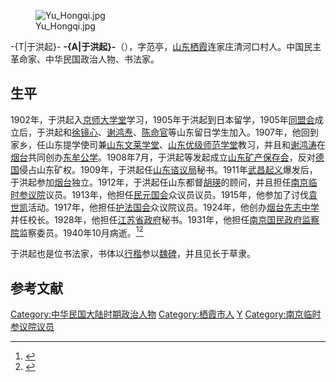 [[File:Yu_Hongqi.jpg|thumb]]

-{T|于洪起}-
'''-{A|于洪起}-'''（{{bd|1877年||1940年|10月}}），字范亭，[[山东|山东]][[栖霞市|栖霞]]连家庄清河口村人。中国民主革命家、中华民国政治人物、书法家。

==生平==
1902年，于洪起入[[京师大学堂|京师大学堂]]学习，1905年于洪起到日本留学，1905年[[同盟会|同盟会]]成立后，于洪起和[[徐镜心|徐镜心]]、[[谢鸿焘|谢鸿焘]]、[[陈命官|陈命官]]等山东留日学生加入。1907年，他回到家乡，任山东提学使司兼[[山东|山东]][[文莱学堂|文莱学堂]]、[[山东优级师范学堂|山东优级师范学堂]]教习，并且和[[谢鸿涛|谢鸿涛]]在[[烟台|烟台]]共同创办[[东牟公学|东牟公学]]。1908年7月，于洪起等发起成立[[山东矿产保存会|山东矿产保存会]]，反对[[德国|德国]]侵占山东矿权。1909年，于洪起任[[山东谘议局|山东谘议局]]秘书。1911年[[武昌起义|武昌起义]]爆发后，于洪起参加[[烟台|烟台]]独立。1912年，于洪起任山东都督[[胡瑛|胡瑛]]的顾问，并且担任[[南京临时参议院|南京临时参议院]]议员。1913年，他担任[[民元国会|民元国会]]众议员议员。1915年，他参加了讨伐[[袁世凯|袁世凯]]活动。1917年，他担任[[护法国会|护法国会]]众议院议员。1924年，他创办[[烟台|烟台]][[先志中学|先志中学]]并任校长。1928年，他担任[[江苏省政府|江苏省政府]]秘书。1931年，他担任[[南京国民政府|南京国民政府]][[监察院|监察院]]监察委员。1940年10月病逝。<ref>{{Cite web |url=http://sd.infobase.gov.cn/bin/mse.exe?seachword=&K=a&A=84&rec=783&run=13 |title=于洪起，山东省情网，于2011-11-7查阅 |accessdate=2011-11-08 |archive-date=2012-07-14 |archive-url=https://archive.is/20120714194604/http://sd.infobase.gov.cn/bin/mse.exe?seachword=&K=a&A=84&rec=783&run=13 |dead-url=no }}</ref><ref>{{Cite web |url=http://jnrb.e23.cn/html/jinrb/20111010/jinrb9603857.html |title=山东辛亥革命大事记，济南日报，2011-10-10 |accessdate=2011-11-08 |archive-date=2012-07-10 |archive-url=https://archive.is/20120710101248/http://jnrb.e23.cn/html/jinrb/20111010/jinrb9603857.html |dead-url=no }}</ref>

于洪起也是位书法家，书体以[[行楷|行楷]]参以[[魏碑|魏碑]]，并且见长于草隶。

==参考文献==
{{reflist}}
{{行憲前監察委員}}
[[Category:中华民国大陆时期政治人物|Category:中华民国大陆时期政治人物]]
[[Category:栖霞市人|Category:栖霞市人]]
[[Category:于姓|Y]]
[[Category:南京临时参议院议员|Category:南京临时参议院议员]]